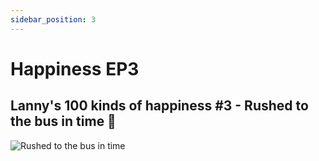```yaml
---
sidebar_position: 3
---
```


# Happiness EP3


## Lanny's 100 kinds of happiness #3 - Rushed to the bus in time 🚌

![Rushed to the bus in time](/img/universe/100/ep3.png)
